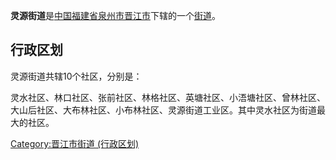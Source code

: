 {{中国乡级行政区
| 行政区全称 = 灵源街道
| 景观照片文件名 = 
| 景观照片描述 = 
| 汉语拼音 = 
| 通用拼音 = 
| 注音符號 = 
| 其它标音类型1 = 
| 其它标音1 = 
| 其它标音类型2 = 
| 其它标音2 = 
| 其它语言类型1 = 
| 其它语言地名1 = 
| 其它语言类型2 = 
| 其它语言地名2 = 
| 上级行政区 = [[福建省|福建省]][[泉州市|泉州市]][[晋江市|晋江市]]
| 行政区类别 = [[街道|街道]]
| 行政区划代码 = 
| 地理坐标 = 
| 总面积 = 
| 户籍人口 = 
| 户籍人口年份 = 
| 常住人口 = 
| 常住人口年份 = 
| 人口密度 = 
| 行政区划 = 
| 官方网站 = 
| 政府驻地 = 
| 邮政编码 = 
| 毗邻行政区 = 
| 位置图文件名 = {{Infobox mapframe|id=Q6554115|shape=inverse|zoom=12|frame-coordinates={{Coord|24.7434|118.5267}}}}
| 位置图描述 = 
}}
'''灵源街道'''是[[中华人民共和国|中国]][[福建省|福建省]][[泉州市|泉州市]][[晋江市|晋江市]]下辖的一个[[街道|街道]]。

== 行政区划 ==

灵源街道共辖10个社区，分别是：

灵水社区、林口社区、张前社区、林格社区、英塘社区、小浯塘社区、曾林社区、大山后社区、大布林社区、小布林社区、灵源街道工业区。其中灵水社区为街道最大的社区。

{{晋江市行政区划}}
{{福建小作品}}
[[Category:晋江市街道_(行政区划)|Category:晋江市街道 (行政区划)]]
